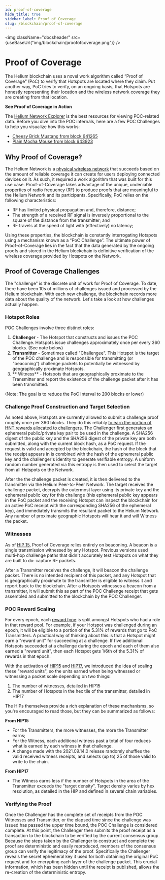 ```yaml
---
id: proof-of-coverage
hide_title: true
sidebar_label: Proof of Coverage
slug: /blockchain/proof-of-coverage
---
```


<img className="docsheader" src={useBaseUrl("img/blockchain/proofofcoverage.png")} />

# Proof of Coverage

The Helium blockchain uses a novel work algorithm called “Proof of Coverage”
(PoC) to verify that Hotspots are located where they claim. Put another way, PoC
tries to verify, on an ongoing basis, that Hotspots are honestly representing
their location and the wireless network coverage they are creating from that
location.

**See Proof of Coverage in Action**

The [Helium Network Explorer](https://network.helium.com) is the best resources for viewing POC-related data.
Before you dive into the POC internals, here are a few POC Challenges to help
you visualize how this works:

- [Cheesy Brick Mustang from block 641265](https://explorer.helium.com/txns/qmJF48v8ZlEfsPg_7jc2CrsLlOvgC7w-pvB_BWQAoOk)
- [Plain Mocha Mouse from block 643923](https://explorer.helium.com/txns/kQVfUV88j3s1Glj4fRXFb5MqBeFdTq8ILK2RlaFTnvQ)

## Why Proof of Coverage?

The Helium Network is a [physical wireless network](https://explorer.helium.com)
that succeeds based on the amount of reliable coverage it can create for users
deploying connected devices on it. As such, it required a work algorithm that
was built for this use case. Proof-of-Coverage takes advantage of the unique,
undeniable properties of radio frequency (RF) to produce proofs that are
meaningful to the Helium Network and its participants. Specifically, PoC relies
on the following characteristics:

- RF has limited physical propagation and, therefore, distance;
- The strength of a received RF signal is inversely proportional to the square
  of the distance from the transmitter; and
- RF travels at the speed of light with (effectively) no latency;

Using these properties, the blockchain is constantly interrogating Hotspots
using a mechanism known as a “PoC Challenge”. The ultimate power of
Proof-of-Coverage lies in the fact that the data generated by the ongoing proofs
and stored in the Helium blockchain is definitive verification of the wireless
coverage provided by Hotspots on the Network.

## Proof of Coverage Challenges

The "challenge" is the discrete unit of work for Proof of Coverage. To date, there 
have been 10s of millions of challenges issued and processed by the Helium blockchain. 
With each new challenge, the blockchain records more data about the quality of the network. 
Let's take a look at how challenges actually happen. 

### Hotspot Roles

POC Challenges involve three distinct roles:

1. **Challenger** - The Hotspot that constructs and issues the POC Challenge. Hotspots issue
challenges approximately once per every 360 blocks. (See note below)
2. **Transmitter** - Sometimes called "Challengee". This Hotspot is the target of the POC 
challenge and is responsible for transmitting (or "beaconing") challenge packets to potentially be witnessed by 
geographically proximate Hotspots.
3. ** Witness** - Hotspots that are geographically proximate to the Transmitter and report the existence of the 
challenge packet after it has been transmitted. 

(Note: The goal is to reduce the PoC Interval to 200 blocks or lower)


### Challenge Proof Construction and Target Selection

As noted above, Hotspots are currently allowed to submit a challenge proof roughly once per 
360 blocks. They do this reliably [to earn the portion of HNT rewards allocated to challengers](/blockchain/mining). 
The Challenger first generates an ephemeral public/private key pair to be used in the challenge. 
A SHA256 digest of the public key and the SHA256 digest of the private key are both submitted, 
along with the current block hash, as a PoC request. If the request is valid and accepted by the 
blockchain, the hash of the block that the receipt appears in is combined with the hash of the 
ephemeral public key and the challenger's identity to generate verifiable entropy. A uniform random 
number generated via this entropy is then used to select the target from all Hotspots on the Network.

After the the challenge packet is created, it is then delivered to the transmitter via the Helium Peer-to-Peer Network. 
The target receives the challenge packet, decrypts the outermost layer using its private key and the ephemeral public 
key for this challenge (this ephemeral public key appears in the PoC packet and the receiving Hotspot can inspect 
the blockchain for an active PoC receipt with the corresponding SHA256 of the ephemeral key), and immediately 
transmits the resultant packet to the Helium Network. Any number of proximate geographic Hotspots will hear it and will Witness the packet.

### Witnesses 

As of [HIP 15](https://github.com/helium/HIP/blob/master/0015-beaconing-rewards.md), Proof of Coverage 
relies entirely on beaconing. A beacon is a single transmission witnessed by any Hotspot. Previous 
versions used multi-hop challenge paths that didn't accurately test Hotspots on what they are built to do: 
capture RF packets.

After a Transmitter receives the challenge, it will beacon the challenge packet. There is no
intended recipient of this packet, and any Hotspot that is geographically proximate to the transmitter 
is eligible to witness it and report back to the blockchain. After a Hotspots witnesses a beacon from a 
transmitter, it will submit this as part of the POC Challenge receipt that gets assembled and submitted
to the blockchain by the POC Challenger.

### POC Reward Scaling

For every epoch, each [reward type](/blockchain/mining) is split amongst Hotspots who had a role in that reward pool. 
For example, if your Hotspot was challenged during an epoch, it will be eligible to a portion of the 5.31% of rewards that 
go to PoC Transmitters. A practical way of thinking about this is that a Hotspot might earn a "reward unit" for succeeding at a challenge. 
If five additional Hotspots succeeded at a challenge during the epoch and each of them also earned a "reward unit", 
then each Hotspot gets 1/6th of the 5.31% of rewards in that epoch. 

With the activation of [HIP15](https://github.com/helium/HIP/blob/master/0015-beaconing-rewards.md) and 
[HIP17](https://github.com/helium/HIP/blob/master/0017-hex-density-based-transmit-reward-scaling.md), we introduced 
the idea of scaling these "reward units", so the units earned when being witnessed or witnessing a packet scale 
depending on two things: 

1. The number of witnesses, detailed in HIP15 
2. The number of Hotspots in the hex tile of the transmitter, detailed in HIP17

The HIPs themselves provide a rich explanation of these mechanisms, so you're encouraged to read those, but they can be summarized as follows: 

**From HIP15** 
* For the Transmitters, the more witnesses, the more the Transmitter earns;
* For the Witness, each additional witness past a total of four reduces what 
is earned by each witness in that challenge.
* A change made with the 2021.09.14.0 release randomly shuffles the valid received witness receipts, and selects (up to) 25 of those valid to write to the chain.

**From HIP17** 
* The Witness earns less if the number of Hotspots in the area of the Transmitter exceeds the "target density".
Target density varies by hex resolution, as detailed in the HIP and defined in several chain variables.



### Verifying the Proof

Once the Challenger has the complete set of receipts from the POC Witnesses and Transmitter, or the elapsed time since 
the challenge was issued has passed the upper time bound, the POC Challenge is considered complete. At this point, the 
Challenger then submits the proof receipt as a transaction to the blockchain to be verified by the current consensus group. 
Because the steps taken by the Challenger to construct and complete the proof are deterministic and easily reproduced, 
members of the consensus group can verify the legitimacy of the proof. Specifically the Challenger reveals the secret 
ephemeral key it used for both obtaining the original PoC request and for encrypting each layer of the challenge packet. 
This crucial information, which has been hidden until the receipt is published, allows the re-creation of the deterministic entropy.

  

